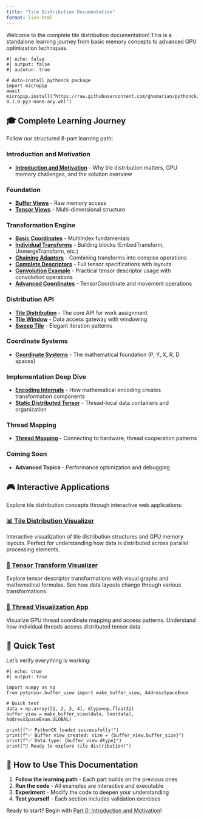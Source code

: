 ```yaml
---
title: "Tile Distribution Documentation"
format: live-html
---
```


Welcome to the complete tile distribution documentation! This is a standalone learning journey from basic memory concepts to advanced GPU optimization techniques.

```pyodide
#| echo: false
#| output: false
#| autorun: true

# Auto-install pythonck package
import micropip
await micropip.install("https://raw.githubusercontent.com/ghamarian/pythonck/master/documentation/pythonck-0.1.0-py3-none-any.whl")
```

## 🎓 **Complete Learning Journey**

Follow our structured 8-part learning path:

### **Introduction and Motivation**
- **[Introduction and Motivation](concepts/00_introduction_motivation.qmd)** - Why tile distribution matters, GPU memory challenges, and the solution overview

### **Foundation** 
- **[Buffer Views](concepts/01_buffer_view.qmd)** - Raw memory access
- **[Tensor Views](concepts/01_tensor_view.qmd)** - Multi-dimensional structure

### **Transformation Engine** 
- **[Basic Coordinates](concepts/02_tensor_coordinates.qmd)** - MultiIndex fundamentals
- **[Individual Transforms](concepts/02_transforms.qmd)** - Building blocks (EmbedTransform, UnmergeTransform, etc.)
- **[Chaining Adaptors](concepts/02_adaptors.qmd)** - Combining transforms into complex operations
- **[Complete Descriptors](concepts/02_descriptors.qmd)** - Full tensor specifications with layouts
- **[Convolution Example](concepts/02_convolution_example.qmd)** - Practical tensor descriptor usage with convolution operations
- **[Advanced Coordinates](concepts/02_coordinate_movement.qmd)** - TensorCoordinate and movement operations

### **Distribution API** 
- **[Tile Distribution](concepts/03_tile_distribution.qmd)** - The core API for work assignment
- **[Tile Window](concepts/03_tile_window.qmd)** - Data access gateway with windowing
- **[Sweep Tile](concepts/03_sweep_tile.qmd)** - Elegant iteration patterns

### **Coordinate Systems** 
- **[Coordinate Systems](concepts/04_coordinate_systems.qmd)** - The mathematical foundation (P, Y, X, R, D spaces)

### **Implementation Deep Dive** 
- **[Encoding Internals](concepts/05_encoding_internals.qmd)** - How mathematical encoding creates transformation components
- **[Static Distributed Tensor](concepts/05_static_distributed_tensor.qmd)** - Thread-local data containers and organization

### **Thread Mapping** 
- **[Thread Mapping](concepts/06_thread_mapping.qmd)** - Connecting to hardware, thread cooperation patterns

### **Coming Soon**
- **Advanced Topics** - Performance optimization and debugging

## 🎮 **Interactive Applications**

Explore tile distribution concepts through interactive web applications:

### **[📊 Tile Distribution Visualizer](../app.py)**
Interactive visualization of tile distribution structures and GPU memory layouts. Perfect for understanding how data is distributed across parallel processing elements.

### **[🔄 Tensor Transform Visualizer](../tensor_transform_app.py)**  
Explore tensor descriptor transformations with visual graphs and mathematical formulas. See how data layouts change through various transformations.

### **[🧵 Thread Visualization App](../thread_visualization_app.py)**
Visualize GPU thread coordinate mapping and access patterns. Understand how individual threads access distributed tensor data.

## 🚀 **Quick Test**

Let's verify everything is working:

```pyodide
#| echo: true
#| output: true

import numpy as np
from pytensor.buffer_view import make_buffer_view, AddressSpaceEnum

# Quick test
data = np.array([1, 2, 3, 4], dtype=np.float32)
buffer_view = make_buffer_view(data, len(data), AddressSpaceEnum.GLOBAL)

print(f"✅ PythonCK loaded successfully!")
print(f"✅ Buffer view created: size = {buffer_view.buffer_size}")
print(f"✅ Data type: {buffer_view.dtype}")
print("🎉 Ready to explore tile distribution!")
```

## 📖 **How to Use This Documentation**

1. **Follow the learning path** - Each part builds on the previous ones
2. **Run the code** - All examples are interactive and executable
3. **Experiment** - Modify the code to deepen your understanding
4. **Test yourself** - Each section includes validation exercises

Ready to start? Begin with [Part 0: Introduction and Motivation](concepts/00_introduction_motivation.qmd)! 